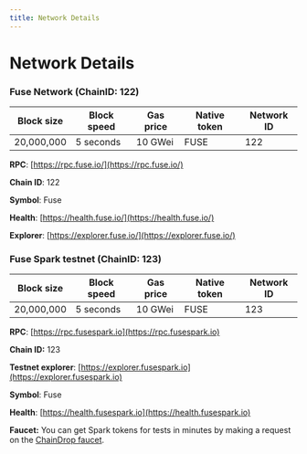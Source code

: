 ```yaml
---
title: Network Details
---
```


# Network Details

### Fuse Network (ChainID: 122)

| Block size | Block speed | Gas price | Native token | Network ID |
| ---------- | ----------- | --------- | ------------ | ---------- |
| 20,000,000 | 5 seconds   | 10 GWei   | FUSE         | 122        |

**RPC**: [https://rpc.fuse.io/](https://rpc.fuse.io/)​

**Chain ID**: 122

**Symbol**: Fuse

**Health**: [https://health.fuse.io/](https://health.fuse.io/)

**Explorer**: [https://explorer.fuse.io/](https://explorer.fuse.io/)

### Fuse Spark testnet (ChainID: 123)

| Block size | Block speed | Gas price | Native token | Network ID |
| ---------- | ----------- | --------- | ------------ | ---------- |
| 20,000,000 | 5 seconds   | 10 GWei   | FUSE         | 123        |

**RPC**: [https://rpc.fusespark.io](https://rpc.fusespark.io)

**Chain ID:** 123

**Testnet explorer**: [https://explorer.fusespark.io](https://explorer.fusespark.io)

**Symbol**: Fuse

**Health**: [https://health.fusespark.io](https://health.fusespark.io)

**Faucet:** You can get Spark tokens for tests in minutes by making a request on the [ChainDrop faucet](https://chaindrop.org/?chainid=123\&token=0xeeeeeeeeeeeeeeeeeeeeeeeeeeeeeeeeeeeeeeee).
